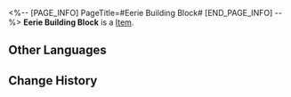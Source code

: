 <%-- [PAGE_INFO]
PageTitle=#Eerie Building Block#
[END_PAGE_INFO] --%>
{{Item Infobox
|title       = Eerie Building Block
|id          = 140432
|image       = Item Eerie Building Block.png
|type        = 
|invCategory = Missions
|rarity      = 3
|effect      = 
|description =
This box contains eerie puzzle building blocks. It can be returned to the Dream Ticker Administrator.
Puzzle blocks that make the Dream Tickers malfunction are sealed here, emitting an ominous aura.
}}
'''Eerie Building Block''' is a [[Item]].

==Other Languages==
{{Other Languages
|en   = Eerie Building Block
|zhs  = 怪梦积木
|zht  = 怪夢積木
|ja   = 怪しげな夢の積み木
|ko   = 이상한 꿈 블록
|es   = Bloques de construcción espeluznantes
|fr   = Mystérieux blocs de construction
|ru   = Странный кубик
|th   = บล็อกตัวต่อฝันประหลาด
|vi   = Khối Gỗ Ác Mộng
|de   = Unheimliche Bausteine
|id   = Balok Bangunan Mimpi Aneh
|pt   = Bloco de Construção Misterioso
}}

==Change History==
{{Change History|2.0}}